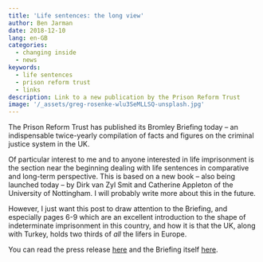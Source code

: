 ```yaml
---
title: 'Life sentences: the long view'
author: Ben Jarman
date: 2018-12-10
lang: en-GB
categories:
  - changing inside
  - news
keywords:
  - life sentences
  - prison reform trust
  - links
description: Link to a new publication by the Prison Reform Trust
image: '/_assets/greg-rosenke-wlu3SeMLLSQ-unsplash.jpg'
---
```


The Prison Reform Trust has published its Bromley Briefing today -- an indispensable twice-yearly compilation of facts and figures on the criminal justice system in the UK.

Of particular interest to me and to anyone interested in life imprisonment is the section near the beginning dealing with life sentences in comparative and long-term perspective. This is based on a new book -- also being launched today -- by Dirk van Zyl Smit and Catherine Appleton of the University of Nottingham. I will probably write more about this in the future.

However, I just want this post to draw attention to the Briefing, and especially pages 6-9 which are an excellent introduction to the shape of indeterminate imprisonment in this country, and how it is that the UK, along with Turkey, holds two thirds of *all* the lifers in Europe.

You can read the press release [here](http://www.prisonreformtrust.org.uk/PressPolicy/News/vw/1/ItemID/601) and the Briefing itself [here](http://www.prisonreformtrust.org.uk/Portals/0/Documents/Bromley%20Briefings/Autumn%202018%20Factfile.pdf).
